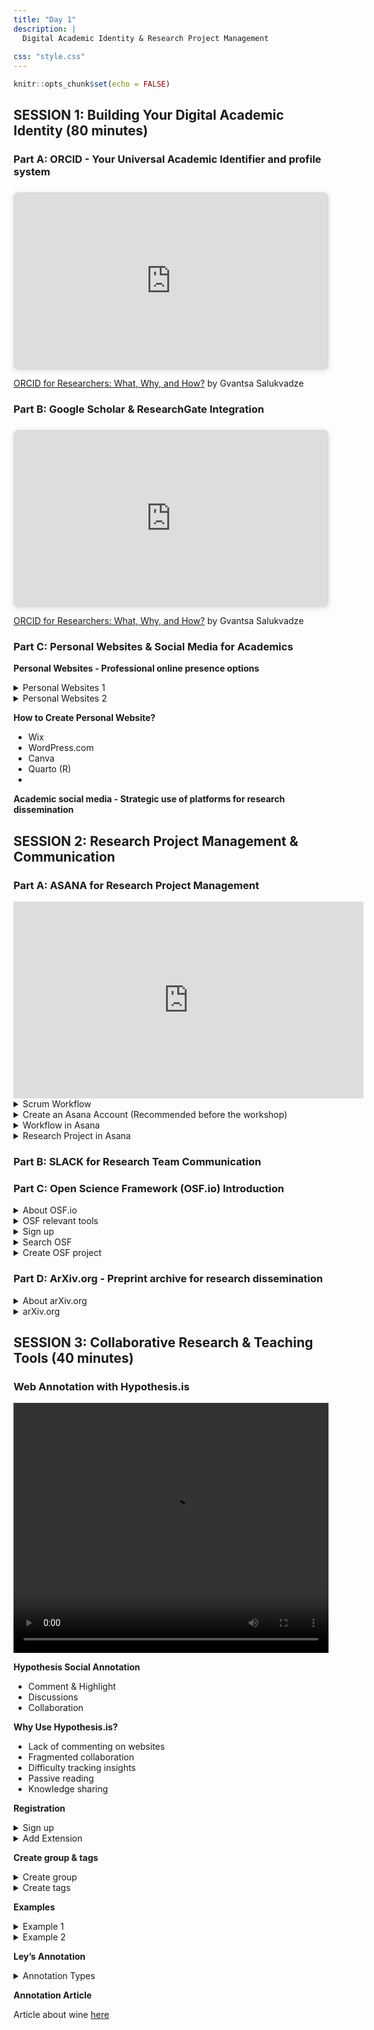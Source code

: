 ```yaml
---
title: "Day 1"
description: |
  Digital Academic Identity & Research Project Management
  
css: "style.css"
---
```


```r
knitr::opts_chunk$set(echo = FALSE)
```



## SESSION 1: Building Your Digital Academic Identity  (80 minutes)

### Part A: ORCID - Your Universal Academic Identifier and profile system

<div style="position: relative; width: 100%; height: 0; padding-top: 56.2500%;
 padding-bottom: 0; box-shadow: 0 2px 8px 0 rgba(63,69,81,0.16); margin-top: 1.6em; margin-bottom: 0.9em; overflow: hidden;
 border-radius: 8px; will-change: transform;">
  <iframe loading="lazy" style="position: absolute; width: 100%; height: 100%; top: 0; left: 0; border: none; padding: 0;margin: 0;"
    src="https://www.canva.com/design/DAGw64_kQXU/KSn7De0gSKLJD2XDWdYBzw/view?embed" allowfullscreen="allowfullscreen" allow="fullscreen">
  </iframe>
</div>
<a href="https:&#x2F;&#x2F;www.canva.com&#x2F;design&#x2F;DAGw64_kQXU&#x2F;KSn7De0gSKLJD2XDWdYBzw&#x2F;view?utm_content=DAGw64_kQXU&amp;utm_campaign=designshare&amp;utm_medium=embeds&amp;utm_source=link" target="_blank" rel="noopener">ORCID for Researchers: What, Why, and How?</a> by Gvantsa Salukvadze

### Part B: Google Scholar & ResearchGate Integration

<div style="position: relative; width: 100%; height: 0; padding-top: 56.2500%;
 padding-bottom: 0; box-shadow: 0 2px 8px 0 rgba(63,69,81,0.16); margin-top: 1.6em; margin-bottom: 0.9em; overflow: hidden;
 border-radius: 8px; will-change: transform;">
  <iframe loading="lazy" style="position: absolute; width: 100%; height: 100%; top: 0; left: 0; border: none; padding: 0;margin: 0;"
    src="https://www.canva.com/design/DAGw64_kQXU/KSn7De0gSKLJD2XDWdYBzw/view?embed" allowfullscreen="allowfullscreen" allow="fullscreen">
  </iframe>
</div>
<a href="https:&#x2F;&#x2F;www.canva.com&#x2F;design&#x2F;DAGw64_kQXU&#x2F;KSn7De0gSKLJD2XDWdYBzw&#x2F;view?utm_content=DAGw64_kQXU&amp;utm_campaign=designshare&amp;utm_medium=embeds&amp;utm_source=link" target="_blank" rel="noopener">ORCID for Researchers: What, Why, and How?</a> by Gvantsa Salukvadze

### Part C: Personal Websites & Social Media for Academics

**Personal Websites - Professional online presence options**

<details class="collapsible">
<summary>  Personal Websites 1 </summary>

<iframe 
  src="https://temurgugushvili.ge/" 
  width="100%" 
  height="600px" 
  style="border:1px solid #ccc; border-radius:8px;">
</iframe>

</details>


<details class="collapsible">
<summary>  Personal Websites 2 </summary>

<iframe 
  src="https://www.normanbackhaus.ch/" 
  width="100%" 
  height="600px" 
  style="border:1px solid #ccc; border-radius:8px;">
</iframe>

</details>


**How to Create Personal Website?**

- Wix
- WordPress.com
- Canva
- Quarto (R)
- 

**Academic social media - Strategic use of platforms for research dissemination**


## SESSION 2: Research Project Management & Communication

### Part A: ASANA for Research Project Management



<iframe width="560" height="315" src="https://www.youtube.com/embed/oyVksFviJVE?si=6hFi2Z04JMsyUV1t&amp;start=33" title="YouTube video player" frameborder="0" allow="accelerometer; autoplay; clipboard-write; encrypted-media; gyroscope; picture-in-picture; web-share" referrerpolicy="strict-origin-when-cross-origin" allowfullscreen></iframe>

<details class="collapsible">
<summary> Scrum Workflow </summary>
![](https://nira.com/wp-content/uploads/2019/09/Scrum-Board-1-1336x934.png){ width=80% }
</details>


<details class="collapsible">
<summary> Create an Asana Account (Recommended before the workshop) </summary>

Create asana account [here](https://asana.com/create-account)

</details>


<details class="collapsible">
<summary> Workflow in Asana </summary>

- Create Project 
  - Color & Icon
  - Overview
    -Project description
    - Add project members
    - Add files and links
- Create Sections
- Create Tasks
  - Comments
  - Tags
  - Subtask
  - Description
- Create Project 
  - List
  - Board
  - Import Tasks
- Inbox
- My Tasks

</details>


<details class="collapsible">
<summary> Research Project in Asana </summary>
![ChatGPT](images/ChatGPT01.png)
</details>


### Part B: SLACK for Research Team Communication

### Part C: Open Science Framework (OSF.io) Introduction

<details class="collapsible">
<summary> About OSF.io </summary>

![Source:Open Science Framework](https://foss.cyverse.org/assets/life_cycle.png){ width=80% }



</details>


<details class="collapsible">
<summary>  OSF relevant tools </summary>

![Source:Open Science Framework](https://www.cos.io/hs-fs/hubfs/workflow-21.png?width=2800&name=workflow-21.png){ width=100% }


</details>


<details class="collapsible">
<summary> Sign up </summary>

![](images/OSF01.png){ width=80% }

Sign up [here](https://osf.io/register?campaign=&next=https%3A%2F%2Fosf.io%2F&view_only=)

</details>


<details class="collapsible">
<summary> Search OSF </summary>


![](images/OSF02.png){ width=100% }

</details>



<details class="collapsible">
<summary> Create OSF project </summary>

![](images/OSF03.png){ width=80% }

</details>

</details>

### Part D: ArXiv.org - Preprint archive for research dissemination

<details class="collapsible">
<summary> About arXiv.org </summary>

- **Open-access research platform**: arXiv.org hosts over two million scholarly articles across eight subject areas.

- **Pioneer in digital scholarship**: Founded by Paul Ginsparg in 1991, maintained by Cornell Tech.

- **Fields covered**: Physics, Mathematics, Computer Science, Quantitative Biology, Quantitative Finance, Statistics, Electrical Engineering & Systems Science, and Economics.

- **Services for researchers**: Article submission, retrieval, search & discovery, web distribution, API access, content curation, and preservation.

- **Moderation process**: Submissions are checked for topical relevance and scholarly value; material is not peer-reviewed.

- **Community and governance**: Curated by volunteer moderators and guided by arXiv Leadership Team and advisory councils.

**Free submission**: Registered users may submit articles without fees.

</details>


<details class="collapsible">
<summary> arXiv.org </summary>

<iframe 
  src="https://arxiv.org/" 
  width="100%" 
  height="600px" 
  style="border:1px solid #ccc; border-radius:8px;">
</iframe>

</details>




## SESSION 3: Collaborative Research & Teaching Tools (40 minutes)


### Web Annotation with Hypothesis.is


<video width="100%" height="400" controls>
  <source src="https://web.hypothes.is/wp-content/uploads/2024/09/V.mp4?_=1" type="video/mp4">
</video>



**Hypothesis Social Annotation**

- Comment & Highlight
- Discussions
- Collaboration

**Why Use Hypothesis.is?**

- Lack of commenting on websites 
- Fragmented collaboration 
- Difficulty tracking insights
- Passive reading 
- Knowledge sharing 

**Registration**

<details class="collapsible">
<summary>Sign up</summary>

- Sign up https://hypothes.is/signup

*Please check your email and open the link to activate your account.*

</details>

<details class="collapsible">
<summary>Add Extension</summary>
- Add the Hypothesis Extension to Your Browser [here](https://chromewebstore.google.com/detail/hypothesis-web-pdf-annota/bjfhmglciegochdpefhhlphglcehbmek)


![](images/chrome-pin-extension-01.jpg)

</details>



**Create  group & tags**

<details class="collapsible">
<summary>Create  group</summary>

- Create  group

![](images/Screenshot01.png){ width=50% }

- Invite new members - https://hypothes.is/groups/exZxre6g/workshop

</details>


<details class="collapsible">
<summary>Create  tags</summary>

- Create  tags

</details>




**Examples**

<details class="collapsible">
<summary> Example 1 </summary>

Examples 1 [here](https://www.mountainapp.net/blog/migration-from-mountains-in-switzerland-and-georgia)





</details>


<details class="collapsible">
<summary> Example 2 </summary>



Example 2 [here](https://www.mountainapp.net/blog/nature-conservation-and-regional-economic-development)


</details>


**Ley’s Annotation**

<details class="collapsible">
<summary> Annotation Types </summary>


- Notes - Create a note by selecting some text and clicking the  button

- Page Notes 

- Highlights - Highlights can be created by clicking the  button. Try it on this sentence.

- Replies - You can reply to any annotation by using the  reply action on every card.

</details>



**Annotation Article**

Article about wine [here](https://www.nationalgeographic.com/history/article/oldest-winemaking-grapes-georgia-archaeology)


